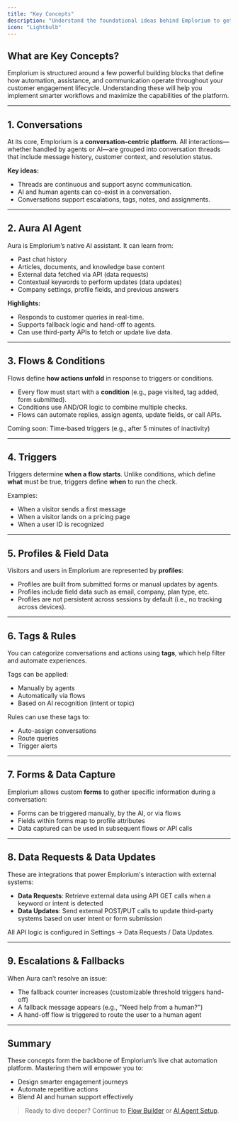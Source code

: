 ```yaml
---
title: "Key Concepts"
description: "Understand the foundational ideas behind Emplorium to get the most out of your experience."
icon: "Lightbulb"
---
```


## What are Key Concepts?

Emplorium is structured around a few powerful building blocks that define how automation, assistance, and communication operate throughout your customer engagement lifecycle. Understanding these will help you implement smarter workflows and maximize the capabilities of the platform.

---

## 1. Conversations

At its core, Emplorium is a **conversation-centric platform**. All interactions—whether handled by agents or AI—are grouped into conversation threads that include message history, customer context, and resolution status.

**Key ideas:**

- Threads are continuous and support async communication.
- AI and human agents can co-exist in a conversation.
- Conversations support escalations, tags, notes, and assignments.

---

## 2. Aura AI Agent

Aura is Emplorium’s native AI assistant. It can learn from:

- Past chat history
- Articles, documents, and knowledge base content
- External data fetched via API (data requests)
- Contextual keywords to perform updates (data updates)
- Company settings, profile fields, and previous answers

**Highlights:**

- Responds to customer queries in real-time.
- Supports fallback logic and hand-off to agents.
- Can use third-party APIs to fetch or update live data.

---

## 3. Flows & Conditions

Flows define **how actions unfold** in response to triggers or conditions.

- Every flow must start with a **condition** (e.g., page visited, tag added, form submitted).
- Conditions use AND/OR logic to combine multiple checks.
- Flows can automate replies, assign agents, update fields, or call APIs.

<Info>
  Coming soon: Time-based triggers (e.g., after 5 minutes of inactivity)

</Info>

---

## 4. Triggers

Triggers determine **when a flow starts**. Unlike conditions, which define **what** must be true, triggers define **when** to run the check.

Examples:

- When a visitor sends a first message
- When a visitor lands on a pricing page
- When a user ID is recognized

---

## 5. Profiles & Field Data

Visitors and users in Emplorium are represented by **profiles**:

- Profiles are built from submitted forms or manual updates by agents.
- Profiles include field data such as email, company, plan type, etc.
- Profiles are not persistent across sessions by default (i.e., no tracking across devices).

---

## 6. Tags & Rules

You can categorize conversations and actions using **tags**, which help filter and automate experiences.

Tags can be applied:

- Manually by agents
- Automatically via flows
- Based on AI recognition (intent or topic)

Rules can use these tags to:

- Auto-assign conversations
- Route queries
- Trigger alerts

---

## 7. Forms & Data Capture

Emplorium allows custom **forms** to gather specific information during a conversation:

- Forms can be triggered manually, by the AI, or via flows
- Fields within forms map to profile attributes
- Data captured can be used in subsequent flows or API calls

---

## 8. Data Requests & Data Updates

These are integrations that power Emplorium's interaction with external systems:

- **Data Requests**: Retrieve external data using API GET calls when a keyword or intent is detected
- **Data Updates**: Send external POST/PUT calls to update third-party systems based on user intent or form submission

<Info>
  All API logic is configured in Settings → Data Requests / Data Updates.
</Info>

---

## 9. Escalations & Fallbacks

When Aura can’t resolve an issue:

- The fallback counter increases (customizable threshold triggers hand-off)
- A fallback message appears (e.g., "Need help from a human?")
- A hand-off flow is triggered to route the user to a human agent

---

## Summary

These concepts form the backbone of Emplorium’s live chat automation platform. Mastering them will empower you to:

- Design smarter engagement journeys
- Automate repetitive actions
- Blend AI and human support effectively

> Ready to dive deeper? Continue to [Flow Builder](/features/flow-builder) or [AI Agent Setup](/features/aura-ai-agent).